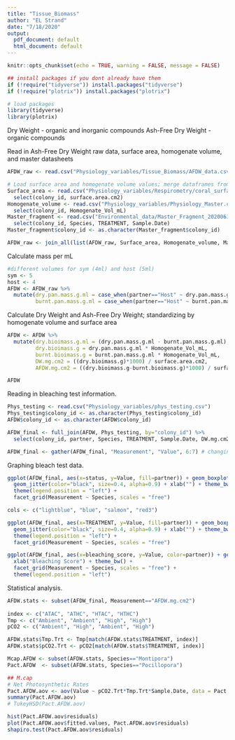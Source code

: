 ```yaml
---
title: "Tissue_Biomass"
author: "EL Strand"
date: "7/18/2020"
output:
  pdf_document: default
  html_document: default
---
```


```r
knitr::opts_chunk$set(echo = TRUE, warning = FALSE, message = FALSE)

## install packages if you dont already have them
if (!require("tidyverse")) install.packages("tidyverse")
if (!require("plotrix")) install.packages("plotrix")

# load packages
library(tidyverse)
library(plotrix)
```

Dry Weight - organic and inorganic compounds
Ash-Free Dry Weight - organic compounds 

Read in Ash-Free Dry Weight raw data, surface area, homogenate volume, and master datasheets
```r
AFDW_raw <- read.csv("Physiology_variables/Tissue_Biomass/AFDW_data.csv") %>% filter(!is.na(colony_id))

# Load surface area and homogenate volume values; merge dataframes from chla, chlc means 
Surface_area <- read.csv("Physiology_variables/Respirometry/coral_surface_area.csv") %>% dplyr::rename(colony_id = Sample_ID) %>%
  select(colony_id, surface.area.cm2)
Homogenate_volume <- read.csv("Physiology_variables/Physiology_Master.csv") %>% dplyr::rename(colony_id = Plug_ID) %>%
  select(colony_id, Homogenate_Vol_mL)
Master_fragment <- read.csv("Environmental_data/Master_Fragment_20200616_QC.csv") %>% dplyr::rename(colony_id = PLUG.ID) %>%
  select(colony_id, Species, TREATMENT, Sample.Date)
Master_fragment$colony_id <- as.character(Master_fragment$colony_id)

AFDW_raw <- join_all(list(AFDW_raw, Surface_area, Homogenate_volume, Master_fragment), by='colony_id', type='left')
```

Calculate mass per mL
```r
#different volumes for sym (4ml) and host (5ml)
sym <- 5
host <- 4
AFDW <- AFDW_raw %>%
  mutate(dry.pan.mass.g.ml = case_when(partner=="Host" ~ dry.pan.mass.g/sym, partner=="Sym" ~dry.pan.mass.g/host),
         burnt.pan.mass.g.ml = case_when(partner=="Host" ~ burnt.pan.mass.g/sym, partner=="Sym" ~burnt.pan.mass.g/host))
```

Calculate Dry Weight and Ash-Free Dry Weight; standardizing by homogenate volume and surface area
```r
AFDW <- AFDW %>%
  mutate(dry.bioimass.g.ml = (dry.pan.mass.g.ml - burnt.pan.mass.g.ml),
         dry.bioimass.g = dry.pan.mass.g.ml * Homogenate_Vol_mL,
         burnt.bioimass.g = burnt.pan.mass.g.ml * Homogenate_Vol_mL,
         DW.mg.cm2 = ((dry.bioimass.g)*1000) / surface.area.cm2,
         AFDW.mg.cm2 = ((dry.bioimass.g-burnt.bioimass.g)*1000) / surface.area.cm2)

AFDW
```

Reading in bleaching test information. 
```r
Phys_testing <- read.csv("Physiology_variables/phys_testing.csv")
Phys_testing$colony_id <- as.character(Phys_testing$colony_id)
AFDW$colony_id <- as.character(AFDW$colony_id)

AFDW_final <- full_join(AFDW, Phys_testing, by="colony_id") %>% 
  select(colony_id, partner, Species, TREATMENT, Sample.Date, DW.mg.cm2, AFDW.mg.cm2, status, bleaching_score)

AFDW_final <- gather(AFDW_final, "Measurement", "Value", 6:7) # changing columns to rows to allow for easier facet_grid in graphing section
```

Graphing bleach test data. 
```r
ggplot(AFDW_final, aes(x=status, y=Value, fill=partner)) + geom_boxplot(alpha=0.5) +
  geom_jitter(color="black", size=0.4, alpha=0.9) + xlab("") + theme_bw() + 
  theme(legend.position = "left") + 
  facet_grid(Measurement ~ Species, scales = "free")
```

```r
cols <- c("lightblue", "blue", "salmon", "red3")

ggplot(AFDW_final, aes(x=TREATMENT, y=Value, fill=partner)) + geom_boxplot(alpha=0.5) +
  geom_jitter(color="black", size=0.4, alpha=0.9) + xlab("") + theme_bw() + 
  theme(legend.position = "left") + 
  facet_grid(Measurement ~ Species, scales = "free")
```


```r
ggplot(AFDW_final, aes(x=bleaching_score, y=Value, color=partner)) + geom_point() + 
  xlab("Bleaching Score") + theme_bw() + 
  facet_grid(Measurement ~ Species, scales = "free") + 
  theme(legend.position = "left")
```

Statistical analysis. 
```r
AFDW.stats <- subset(AFDW_final, Measurement=="AFDW.mg.cm2")
  
index <- c("ATAC", "ATHC", "HTAC", "HTHC")
Tmp <- c("Ambient", "Ambient", "High", "High")
pCO2 <- c("Ambient", "High", "Ambient", "High")

AFDW.stats$Tmp.Trt <- Tmp[match(AFDW.stats$TREATMENT, index)]
AFDW.stats$pCO2.Trt <- pCO2[match(AFDW.stats$TREATMENT, index)]

Mcap.AFDW <- subset(AFDW.stats, Species=="Montipora")
Pact.AFDW  <- subset(AFDW.stats, Species=="Pocillopora") 

## M.cap 
# Net Photosynthetic Rates
Pact.AFDW.aov <- aov(Value ~ pCO2.Trt*Tmp.Trt*Sample.Date, data = Pact.AFDW)
summary(Pact.AFDW.aov)
# TukeyHSD(Pact.AFDW.aov)

hist(Pact.AFDW.aov$residuals)
plot(Pact.AFDW.aov$fitted.values, Pact.AFDW.aov$residuals)
shapiro.test(Pact.AFDW.aov$residuals)
```
